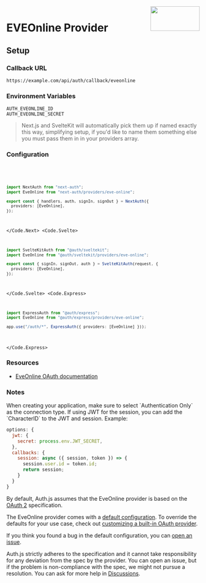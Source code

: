 
<img align="right" src="/img/providers/eveonline.svg" height="64" width="128" />

# EVEOnline Provider

## Setup

### Callback URL

```
https://example.com/api/auth/callback/eveonline
```

### Environment Variables

```
AUTH_EVEONLINE_ID
AUTH_EVEONLINE_SECRET
```

> Next.js and SvelteKit will automatically pick them up if named exactly this way, simplifying
> setup, if you'd like to name them something else you must pass them in in your providers array.

### Configuration

<Code>
  <Code.Next>

```ts filename="/auth.ts"
import NextAuth from "next-auth";
import EveOnline from "next-auth/providers/eve-online";

export const { handlers, auth, signIn, signOut } = NextAuth({
  providers: [EveOnline],
});
```

  </Code.Next>
  <Code.Svelte>

```ts filename="/auth.ts"
import SvelteKitAuth from "@auth/sveltekit";
import EveOnline from "@auth/sveltekit/providers/eve-online";

export const { signIn, signOut, auth } = SvelteKitAuth(request, {
  providers: [EveOnline],
});
```

  </Code.Svelte>
  <Code.Express>

```ts filename="/src/app.ts"
import ExpressAuth from "@auth/express";
import EveOnline from "@auth/express/providers/eve-online";

app.use("/auth/*", ExpressAuth({ providers: [EveOnline] }));
```

  </Code.Express>
</Code>

### Resources

- [EveOnline OAuth documentation](https://developers.eveonline.com/blog/article/sso-to-authenticated-calls)

### Notes

<Callout type="info">
  When creating your application, make sure to select `Authentication Only` as
  the connection type.
</Callout>

<Callout type="info">
If using JWT for the session, you can add the `CharacterID` to the JWT and session. Example:

```js
options: {
  jwt: {
    secret: process.env.JWT_SECRET,
  },
  callbacks: {
    session: async ({ session, token }) => {
      session.user.id = token.id;
      return session;
    }
  }
}
```

</Callout>

By default, Auth.js assumes that the EveOnline provider is
based on the [OAuth 2](https://www.rfc-editor.org/rfc/rfc6749.html) specification.

The EveOnline provider comes with a [default configuration](https://github.com/nextauthjs/next-auth/blob/main/packages/core/src/providers/eveonline.ts).
To override the defaults for your use case, check out [customizing a built-in OAuth provider](https://authjs.dev/guides/providers/custom-provider#override-default-options).

If you think you found a bug in the default configuration, you can [open an issue](https://authjs.dev/new/provider-issue).

Auth.js strictly adheres to the specification and it cannot take responsibility for any deviation from
the spec by the provider. You can open an issue, but if the problem is non-compliance with the spec,
we might not pursue a resolution. You can ask for more help in [Discussions](https://authjs.dev/new/github-discussions).
